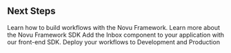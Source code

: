 ## Next Steps

<CardGroup cols={2}>
  <Card title="Build workflows" href={"/workflow/overview"}>
    Learn how to build workflows with the Novu Framework.
  </Card>
  <Card
    title="Explore the framework SDK"
    href={"/sdks/framework/typescript/overview"}
  >
    Learn more about the Novu Framework SDK
  </Card>
  <Card title="Inbox" href={"/inbox/introduction"}>
    Add the Inbox component to your application with our front-end SDK.
  </Card>
  <Card title="Deploy" href={"/framework/deployment/production"}>
    Deploy your workflows to Development and Production
  </Card>
</CardGroup>
